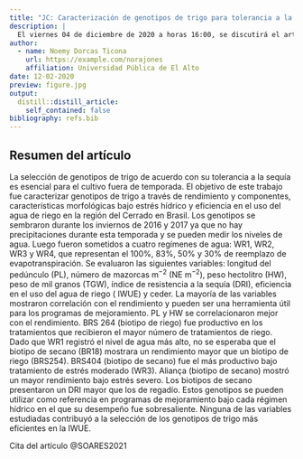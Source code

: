 ```yaml
---
title: "JC: Caracterización de genotipos de trigo para tolerancia a la sequía y eficiencia en el uso del agua"
description: |
  El viernes 04 de diciembre de 2020 a horas 16:00, se discutirá el artículo original: "Characterization of wheat genotypes for drought tolerance and water use efficiency". Este artículo se encuentra publicada en la revista Scientia Agricola, la cual está indexada en Scielo.
author:
  - name: Noemy Dorcas Ticona
    url: https://example.com/norajones
    affiliation: Universidad Pública de El Alto
date: 12-02-2020
preview: figure.jpg
output:
  distill::distill_article:
    self_contained: false
bibliography: refs.bib
---
```

## Resumen del artículo
La selección de genotipos de trigo de acuerdo con su tolerancia a la sequía es esencial para el cultivo fuera de temporada. El objetivo de este trabajo fue caracterizar genotipos de trigo a través de rendimiento y componentes, características morfológicas bajo estrés hídrico y eficiencia en el uso del agua de riego en la región del Cerrado en Brasil. Los genotipos se sembraron durante los inviernos de 2016 y 2017 ya que no hay precipitaciones durante esta temporada y se pueden medir los niveles de agua. Luego fueron sometidos a cuatro regímenes de agua: WR1, WR2, WR3 y WR4, que representan el 100%, 83%, 50% y 30% de reemplazo de evapotranspiración. Se evaluaron las siguientes variables: longitud del pedúnculo (PL), número de mazorcas m^−2^ (NE m^−2^), peso hectolitro (HW), peso de mil granos (TGW), índice de resistencia a la sequía (DRI), eficiencia en el uso del agua de riego ( IWUE) y ceder. La mayoría de las variables mostraron correlación con el rendimiento y pueden ser una herramienta útil para los programas de mejoramiento. PL y HW se correlacionaron mejor con el rendimiento. BRS 264 (biotipo de riego) fue productivo en los tratamientos que recibieron el mayor número de tratamientos de riego. Dado que WR1 registró el nivel de agua más alto, no se esperaba que el biotipo de secano (BR18) mostrara un rendimiento mayor que un biotipo de riego (BRS254). BRS404 (biotipo de secano) fue el más productivo bajo tratamiento de estrés moderado (WR3). Aliança (biotipo de secano) mostró un mayor rendimiento bajo estrés severo. Los biotipos de secano presentaron un DRI mayor que los de regadío. Estos genotipos se pueden utilizar como referencia en programas de mejoramiento bajo cada régimen hídrico en el que su desempeño fue sobresaliente. Ninguna de las variables estudiadas contribuyó a la selección de los genotipos de trigo más eficientes en la IWUE.

Cita del artículo @SOARES2021




